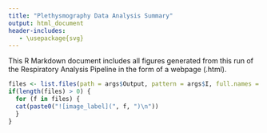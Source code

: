 ```yaml
---
title: "Plethysmography Data Analysis Summary"
output: html_document
header-includes:
   - \usepackage{svg}
---
```


This R Markdown document includes all figures generated from this run of the Respiratory Analysis Pipeline in the form of a webpage (.html). 


```r
files <- list.files(path = args$Output, pattern = args$I, full.names = TRUE, all.files = TRUE, recursive = TRUE)
if(length(files) > 0) {
  for (f in files) {
  cat(paste0("![image_label](", f, ")\n"))
  }
}
```



